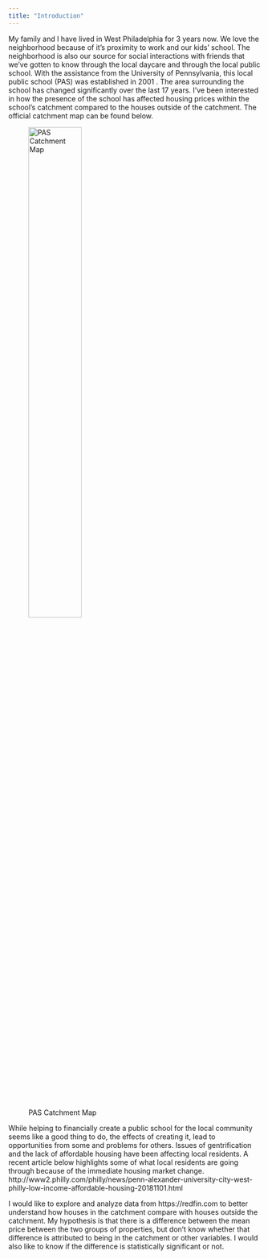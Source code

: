 ```yaml
---
title: "Introduction"
---
```

My family and I have lived in West Philadelphia for 3 years now.  We love the neighborhood because of it's proximity to work and our kids' school.  The neighborhood is also our source for social interactions with friends that we've gotten to know through the local daycare and through the local public school.  With the assistance from the University of Pennsylvania, this local public school (PAS) was established in 2001 .  The area surrounding the school has changed significantly over the last 17 years.  I've been interested in how the presence of the school has affected housing prices within the school's catchment compared to the houses outside of the catchment.  The official catchment map can be found below.

![PAS Catchment Map](images/pasmap.png){width=50%}


While helping to financially create a public school for the local community seems like a good thing to do, the effects of creating it, lead to opportunities from some and problems for others.  Issues of gentrification and the lack of affordable housing have been affecting local residents.  A recent article below highlights some of what local residents are going through because of the immediate housing market change.
http://www2.philly.com/philly/news/penn-alexander-university-city-west-philly-low-income-affordable-housing-20181101.html

I would like to explore and analyze data from https://redfin.com to better understand how houses in the catchment compare with houses outside the catchment.  My hypothesis is that there is a difference between the mean price between the two groups of properties, but don't know whether that difference is attributed to being in the catchment or other variables.  I would also like to know if the difference is statistically significant or not.

 